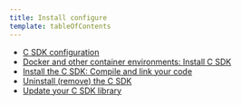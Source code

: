 ```yaml
---
title: Install configure
template: tableOfContents
---
```


* [C SDK configuration](/docs/agents/c-sdk/install-configure/c-sdk-configuration)
* [Docker and other container environments: Install C SDK](/docs/agents/c-sdk/install-configure/docker-other-container-environments-install-c-sdk)
* [Install the C SDK: Compile and link your code](/docs/agents/c-sdk/install-configure/install-c-sdk-compile-link-your-code)
* [Uninstall (remove) the C SDK](/docs/agents/c-sdk/install-configure/uninstall-remove-c-sdk)
* [Update your C SDK library](/docs/agents/c-sdk/install-configure/update-your-c-sdk-library)
